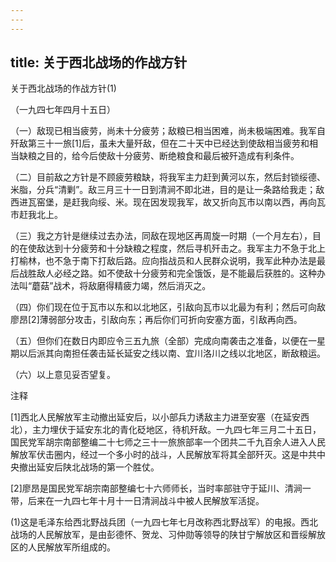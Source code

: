 ```yaml
---
---
---
```

title: 关于西北战场的作战方针
---



关于西北战场的作战方针(1)


（一九四七年四月十五日）

（一）敌现已相当疲劳，尚未十分疲劳；敌粮已相当困难，尚未极端困难。我军自歼敌第三十一旅[1]后，虽未大量歼敌，但在二十天中已经达到使敌相当疲劳和相当缺粮之目的，给今后使敌十分疲劳、断绝粮食和最后被歼造成有利条件。

（二）目前敌之方针是不顾疲劳粮缺，将我军主力赶到黄河以东，然后封锁绥德、米脂，分兵“清剿”。敌三月三十一日到清涧不即北进，目的是让一条路给我走；敌西进瓦窑堡，是赶我向绥、米。现在因发现我军，故又折向瓦市以南以西，再向瓦市赶我北上。

（三）我之方针是继续过去办法，同敌在现地区再周旋一时期（一个月左右），目的在使敌达到十分疲劳和十分缺粮之程度，然后寻机歼击之。我军主力不急于北上打榆林，也不急于南下打敌后路。应向指战员和人民群众说明，我军此种办法是最后战胜敌人必经之路。如不使敌十分疲劳和完全饿饭，是不能最后获胜的。这种办法叫“蘑菇”战术，将敌磨得精疲力竭，然后消灭之。

（四）你们现在位于瓦市以东和以北地区，引敌向瓦市以北最为有利；然后可向敌廖昂[2]薄弱部分攻击，引敌向东；再后你们可折向安塞方面，引敌再向西。

（五）但你们在数日内即应令三五九旅（全部）完成向南袭击之准备，以便在一星期以后派其向南担任袭击延长延安之线以南、宜川洛川之线以北地区，断敌粮运。

（六）以上意见妥否望复。

注释

[1]西北人民解放军主动撤出延安后，以小部兵力诱敌主力进至安塞（在延安西北），主力埋伏于延安东北的青化砭地区，待机歼敌。一九四七年三月二十五日，国民党军胡宗南部整编二十七师之三十一旅旅部率一个团共二千九百余人进入人民解放军伏击圈内，经过一个多小时的战斗，人民解放军将其全部歼灭。这是中共中央撤出延安后陕北战场的第一个胜仗。

[2]廖昂是国民党军胡宗南部整编七十六师师长，当时率部驻守于延川、清涧一带，后来在一九四七年十月十一日清涧战斗中被人民解放军活捉。

(1)这是毛泽东给西北野战兵团（一九四七年七月改称西北野战军）的电报。西北战场的人民解放军，是由彭德怀、贺龙、习仲勋等领导的陕甘宁解放区和晋绥解放区的人民解放军所组成的。